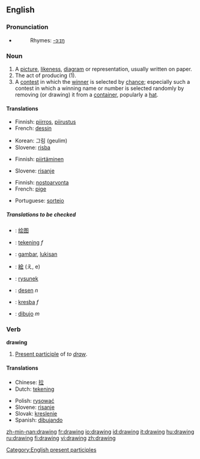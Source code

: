 ==English==

===Pronunciation===
*{{audio|en-us-drawing.ogg|Audio (US)}}
*:Rhymes: [[Rhymes:English:-ɔːɪŋ|-ɔːɪŋ]]

===Noun===
{{en-noun}}

# A [[picture]], [[likeness]], [[diagram]] or representation, usually written on paper.
# The act of producing (1).
# A [[contest]] in which the [[winner]] is selected by [[chance]]; especially such a contest in which a winning name or number is selected randomly by removing (or drawing) it from a [[container]], popularly a [[hat]].

====Translations====
{{trans-top|A picture, likeness, diagram or representation, usually written on paper}}
*Finnish: [[piirros]], [[piirustus]]
*French: [[dessin]] {{m}}
{{trans-mid}}
*Korean: 그림 (geulim)
*Slovene: [[risba]] {{f}}
{{trans-bottom}}

{{trans-top|The act of producing (1)}}
*Finnish: [[piirtäminen]]
{{trans-mid}}
*Slovene: [[risanje]] {{n}}
{{trans-bottom}}

{{trans-top|A contest in which the winner is selected by chance}}
*Finnish: [[nostoarvonta]]
*French: [[pige]] {{f}}
{{trans-mid}}
*Portuguese: [[sorteio]] {{m}}
{{trans-bottom}}

=====Translations to be checked=====
{{checktrans}}
{{top}}
*{{ttbc|Chinese}}: [[绘图]]
*{{ttbc|Dutch}}: [[tekening]] ''f''
*{{ttbc|Indonesian}}: [[gambar]], [[lukis|lukisan]]
*{{ttbc|Japanese}}: [[絵]] (え, e)
{{mid}}
*{{ttbc|Polish}}: [[rysunek]]
*{{ttbc|Romanian}}: [[desen]] ''n''
*{{ttbc|Slovak}}: [[kresba]] ''f''
*{{ttbc|Spanish}}: [[dibujo]] ''m''
{{bottom}}

===Verb===
'''drawing'''

# [[Present participle]] of ''to [[draw]]''.

====Translations====
{{top}}
*Chinese: [[拉]]
*Dutch: [[tekening]]
{{mid}}
*Polish: [[rysować]]
*Slovene: [[risanje]] {{n}}
*Slovak: [[kreslenie]]
*Spanish: [[dibujando]]
{{bottom}}

[[Category:English present participles]]

[[zh-min-nan:drawing]]
[[fr:drawing]]
[[io:drawing]]
[[id:drawing]]
[[it:drawing]]
[[hu:drawing]]
[[ru:drawing]]
[[fi:drawing]]
[[vi:drawing]]
[[zh:drawing]]